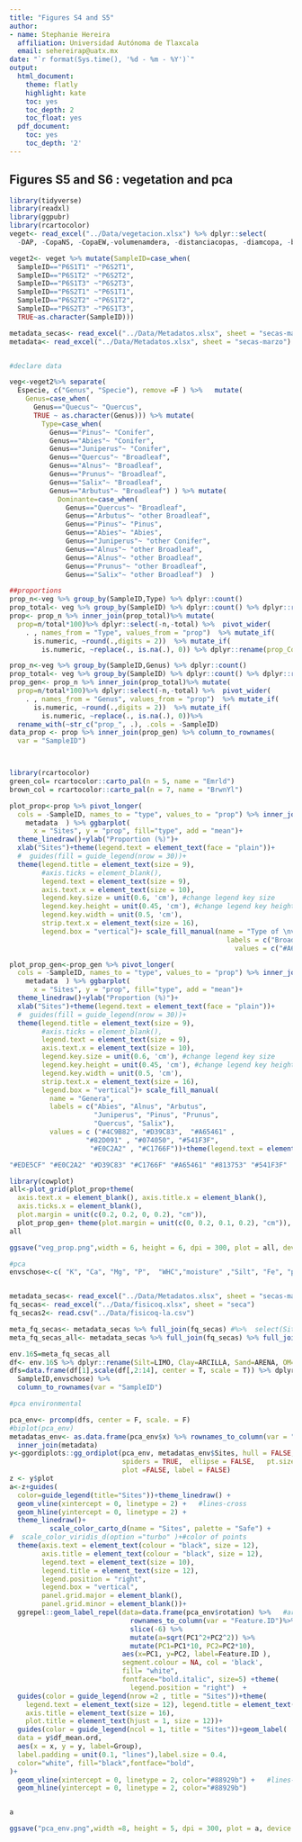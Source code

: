 ```yaml
---
title: "Figures S4 and S5"
author:
- name: Stephanie Hereira
  affiliation: Universidad Autónoma de Tlaxcala
  email: sehereirap@uatx.mx
date: "`r format(Sys.time(), '%d - %m - %Y')`"
output:
  html_document:
    theme: flatly
    highlight: kate
    toc: yes
    toc_depth: 2
    toc_float: yes
  pdf_document:
    toc: yes
    toc_depth: '2'
---
```


## Figures S5 and S6 : vegetation and pca



```r
library(tidyverse)
library(readxl)
library(ggpubr)
library(rcartocolor)
veget<- read_excel("../Data/vegetacion.xlsx") %>% dplyr::select(
  -DAP, -CopaNS, -CopaEW,-volumenamdera, -distanciacopas, -diamcopa, -basal_area )

veget2<- veget %>% mutate(SampleID=case_when(
  SampleID=="P6S1T1" ~"P6S2T1",
  SampleID=="P6S1T2" ~"P6S2T2",
  SampleID=="P6S1T3" ~"P6S2T3",
  SampleID=="P6S2T1" ~"P6S1T1",
  SampleID=="P6S2T2" ~"P6S1T2",
  SampleID=="P6S2T3" ~"P6S1T3",
  TRUE~as.character(SampleID)))

metadata_secas<- read_excel("../Data/Metadatos.xlsx", sheet = "secas-marzo")
metadata<- read_excel("../Data/Metadatos.xlsx", sheet = "secas-marzo")


#declare data

veg<-veget2%>% separate(
  Especie, c("Genus", "Specie"), remove =F ) %>%   mutate(
    Genus=case_when(
      Genus=="Quecus"~ "Quercus",
      TRUE ~ as.character(Genus))) %>% mutate(
        Type=case_when(
          Genus=="Pinus"~ "Conifer",
          Genus=="Abies"~ "Conifer",
          Genus=="Juniperus"~ "Conifer",
          Genus=="Quercus"~ "Broadleaf",
          Genus=="Alnus"~ "Broadleaf",
          Genus=="Prunus"~ "Broadleaf",
          Genus=="Salix"~ "Broadleaf",
          Genus=="Arbutus"~ "Broadleaf") ) %>% mutate(
            Dominante=case_when(
              Genus=="Quercus"~ "Broadleaf",
              Genus=="Arbutus"~ "other Broadleaf",
              Genus=="Pinus"~ "Pinus",
              Genus=="Abies"~ "Abies",
              Genus=="Juniperus"~ "other Conifer",
              Genus=="Alnus"~ "other Broadleaf",
              Genus=="Alnus"~ "other Broadleaf",
              Genus=="Prunus"~ "other Broadleaf",
              Genus=="Salix"~ "other Broadleaf")  )

##proportions
prop_n<-veg %>% group_by(SampleID,Type) %>% dplyr::count()
prop_total<- veg %>% group_by(SampleID) %>% dplyr::count() %>% dplyr::rename(total=n)
prop<- prop_n %>% inner_join(prop_total)%>% mutate(
  prop=n/total*100)%>% dplyr::select(-n,-total) %>%  pivot_wider(
    . , names_from = "Type", values_from = "prop")  %>% mutate_if(
      is.numeric, ~round(.,digits = 2))  %>% mutate_if(
        is.numeric, ~replace(., is.na(.), 0)) %>% dplyr::rename(prop_Conif="Conifer",prop_Broadleaf="Broadleaf")

prop_n<-veg %>% group_by(SampleID,Genus) %>% dplyr::count()
prop_total<- veg %>% group_by(SampleID) %>% dplyr::count() %>% dplyr::rename(total=n)
prop_gen<- prop_n %>% inner_join(prop_total)%>% mutate(
  prop=n/total*100)%>% dplyr::select(-n,-total) %>%  pivot_wider(
    . , names_from = "Genus", values_from = "prop")  %>% mutate_if(
      is.numeric, ~round(.,digits = 2))  %>% mutate_if(
        is.numeric, ~replace(., is.na(.), 0))%>% 
  rename_with(~str_c("prop_", .), .cols = -SampleID)
data_prop <- prop %>% inner_join(prop_gen) %>% column_to_rownames(
  var = "SampleID") 



library(rcartocolor)
green_col= rcartocolor::carto_pal(n = 5, name = "Emrld")
brown_col = rcartocolor::carto_pal(n = 7, name = "BrwnYl")

plot_prop<-prop %>% pivot_longer(
  cols = -SampleID, names_to = "type", values_to = "prop") %>% inner_join(
    metadata  ) %>% ggbarplot(
      x = "Sites", y = "prop", fill="type", add = "mean")+
  theme_linedraw()+ylab("Proportion (%)")+
  xlab("Sites")+theme(legend.text = element_text(face = "plain"))+
  #  guides(fill = guide_legend(nrow = 30))+
  theme(legend.title = element_text(size = 9),
        #axis.ticks = element_blank(),
        legend.text = element_text(size = 9), 
        axis.text.x = element_text(size = 10),
        legend.key.size = unit(0.6, 'cm'), #change legend key size
        legend.key.height = unit(0.45, 'cm'), #change legend key height
        legend.key.width = unit(0.5, 'cm'),
        strip.text.x = element_text(size = 16),
        legend.box = "vertical")+ scale_fill_manual(name = "Type of \nvegetation",
                                                      labels = c("Broadleaf", "Conifers"),
                                                        values = c("#A65461","#074050"))

plot_prop_gen<-prop_gen %>% pivot_longer(
  cols = -SampleID, names_to = "type", values_to = "prop") %>% inner_join(
    metadata  ) %>% ggbarplot(
      x = "Sites", y = "prop", fill="type", add = "mean")+
  theme_linedraw()+ylab("Proportion (%)")+
  xlab("Sites")+theme(legend.text = element_text(face = "plain"))+
  #  guides(fill = guide_legend(nrow = 30))+
  theme(legend.title = element_text(size = 9),
        #axis.ticks = element_blank(),
        legend.text = element_text(size = 9), 
        axis.text.x = element_text(size = 10),
        legend.key.size = unit(0.6, 'cm'), #change legend key size
        legend.key.height = unit(0.45, 'cm'), #change legend key height
        legend.key.width = unit(0.5, 'cm'),
        strip.text.x = element_text(size = 16),
        legend.box = "vertical")+ scale_fill_manual(
          name = "Genera",
          labels = c("Abies", "Alnus", "Arbutus",
                     "Juniperus", "Pinus", "Prunus",
                     "Quercus", "Salix"),
          values = c ("#4C9B82", "#D39C83",  "#A65461" ,
                   "#82D091" , "#074050", "#541F3F", 
                    "#E0C2A2" , "#C1766F"))+theme(legend.text = element_text(face = "italic"))

"#EDE5CF" "#E0C2A2" "#D39C83" "#C1766F" "#A65461" "#813753" "#541F3F"

library(cowplot)
all<-plot_grid(plot_prop+theme(
  axis.text.x = element_blank(), axis.title.x = element_blank(),
  axis.ticks.x = element_blank(),
  plot.margin = unit(c(0.2, 0.2, 0, 0.2), "cm")),
  plot_prop_gen+ theme(plot.margin = unit(c(0, 0.2, 0.1, 0.2), "cm")), ncol = 1, labels = c("A)", "B)"), label_x = -0.01)
all

ggsave("veg_prop.png",width = 6, height = 6, dpi = 300, plot = all, device = "png")
```


```r
#pca
envschose<-c( "K", "Ca", "Mg", "P",  "WHC","moisture" ,"Silt", "Fe", "pH", "Cu", "Clay", "N", "OM")


metadata_secas<- read_excel("../Data/Metadatos.xlsx", sheet = "secas-marzo")
fq_secas<- read_excel("../Data/fisicoq.xlsx", sheet = "seca")
fq_secas2<- read.csv("../Data/fisicoq-la.csv")

meta_fq_secas<- metadata_secas %>% full_join(fq_secas) #%>%  select(Sites:id_new,pH, MO, N, P) %>% mutate(Season="Dry")
meta_fq_secas_all<- metadata_secas %>% full_join(fq_secas) %>% full_join(fq_secas2, by = "SampleID")

env.16S=meta_fq_secas_all
df<- env.16S %>% dplyr::rename(Silt=LIMO, Clay=ARCILLA, Sand=ARENA, OM=MO) %>% dplyr::select(SampleID,envschose)
dfs=data.frame(df[1],scale(df[,2:14], center = T, scale = T)) %>% dplyr::select(
  SampleID,envschose) %>% 
  column_to_rownames(var = "SampleID")

#pca environmental

pca_env<- prcomp(dfs, center = F, scale. = F)
#biplot(pca_env)
metadatas_env<- as.data.frame(pca_env$x) %>% rownames_to_column(var = "SampleID") %>% 
  inner_join(metadata)
y<-ggordiplots::gg_ordiplot(pca_env, metadatas_env$Sites, hull = FALSE, 
                            spiders = TRUE,  ellipse = FALSE,   pt.size = 4,
                            plot =FALSE, label = FALSE)
z <- y$plot
a<-z+guides(
  color=guide_legend(title="Sites"))+theme_linedraw() +
  geom_vline(xintercept = 0, linetype = 2) +   #lines-cross
  geom_hline(yintercept = 0, linetype = 2) +
  theme_linedraw()+
          scale_color_carto_d(name = "Sites", palette = "Safe") +
#  scale_color_viridis_d(option ="turbo" )+#color of points 
  theme(axis.text = element_text(colour = "black", size = 12),
        axis.title = element_text(colour = "black", size = 12),
        legend.text = element_text(size = 10),
        legend.title = element_text(size = 12), 
        legend.position = "right", 
        legend.box = "vertical",
        panel.grid.major = element_blank(),
        panel.grid.minor = element_blank())+
  ggrepel::geom_label_repel(data=data.frame(pca_env$rotation) %>%   #arrows
                              rownames_to_column(var = "Feature.ID")%>%
                              slice(-6) %>% 
                              mutate(a=sqrt(PC1^2+PC2^2)) %>% 
                              mutate(PC1=PC1*10, PC2=PC2*10),
                            aes(x=PC1, y=PC2, label=Feature.ID ),
                            segment.colour = NA, col = 'black', 
                            fill= "white",
                            fontface="bold.italic", size=5) +theme(
                              legend.position = "right")  +
  guides(color = guide_legend(nrow =2 , title = "Sites"))+theme(
    legend.text = element_text(size = 12), legend.title = element_text(size = 14),
    axis.title = element_text(size = 16),
    plot.title = element_text(hjust = 1, size = 12))+
  guides(color = guide_legend(ncol = 1, title = "Sites"))+geom_label(
  data = y$df_mean.ord,
  aes(x = x, y = y, label=Group), 
  label.padding = unit(0.1, "lines"),label.size = 0.4,
  color="white", fill="black",fontface="bold",
)+
  geom_vline(xintercept = 0, linetype = 2, color="#88929b") +   #lines-cross
  geom_hline(yintercept = 0, linetype = 2, color="#88929b")


a

ggsave("pca_env.png",width =8, height = 5, dpi = 300, plot = a, device = "png")


```
